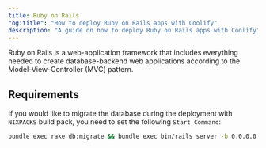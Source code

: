 ```yaml
---
title: Ruby on Rails
"og:title": "How to deploy Ruby on Rails apps with Coolify"
description: "A guide on how to deploy Ruby on Rails apps with Coolify"
---
```


Ruby on Rails is a web-application framework that includes everything needed to create database-backend web applications according to the Model-View-Controller (MVC) pattern.

## Requirements

If you would like to migrate the database during the deployment with `NIXPACKS` build pack, you need to set the following `Start Command`:

```bash
bundle exec rake db:migrate && bundle exec bin/rails server -b 0.0.0.0 -p ${PORT:-3000} -e $RAILS_ENV
```
